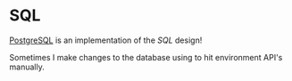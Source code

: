 # SQL

[PostgreSQL](https://www.postgresql.org/) is an implementation of the _SQL_ design!

Sometimes I make changes to the database using <PostmanLink /> to hit environment API's manually.
